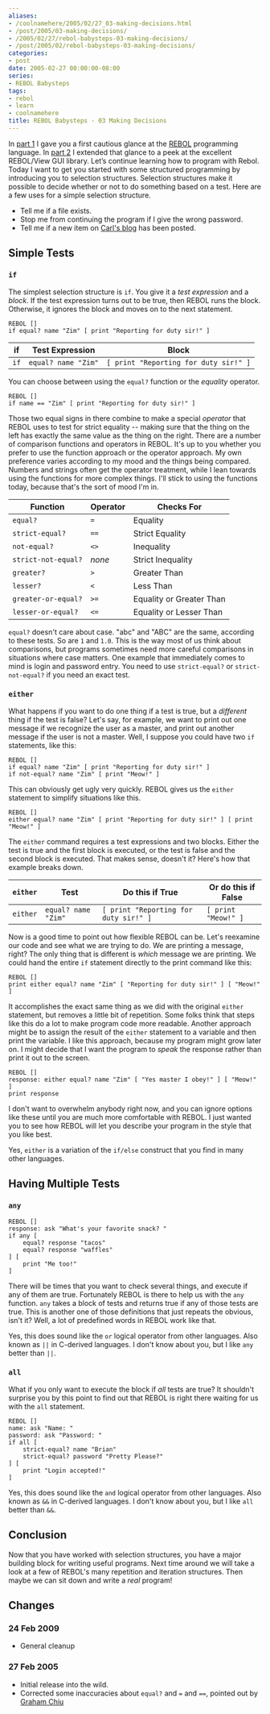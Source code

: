 ```yaml
---
aliases:
- /coolnamehere/2005/02/27_03-making-decisions.html
- /post/2005/03-making-decisions/
- /2005/02/27/rebol-babysteps-03-making-decisions/
- /post/2005/02/rebol-babysteps-03-making-decisions/
categories:
- post
date: 2005-02-27 00:00:00-08:00
series:
- REBOL Babysteps
tags:
- rebol
- learn
- coolnamehere
title: REBOL Babysteps - 03 Making Decisions
---
```


[part 1]: /post/2004/12/rebol-babysteps-01-getting-started/
[REBOL]: http://www.rebol.com
[part 2]: /post/2004/12/rebol-babysteps-02-getting-started-with-view/

In [part 1][] I gave you a first cautious glance at the [REBOL][] programming language.
In [part 2][] I extended that glance to a peek at the excellent REBOL/View GUI library.
Let’s continue learning how to program with Rebol.
Today I want to get you started with some structured programming by introducing you to selection structures.
Selection structures make it possible to decide whether or not to do something based on a test.
Here are a few uses for a simple selection structure.

* Tell me if a file exists.
* Stop me from continuing the program if I give the wrong password.
* Tell me if a new item on [Carl's blog](http://www.rebol.com/cgi-bin/blog.r) has been posted.

## Simple Tests

### `if`

The simplest selection structure is `if`.
You give it a *test expression* and a *block*.
If the test expression turns out to be true, then REBOL runs the block.
Otherwise, it ignores the block and moves on to the next statement.

```
REBOL []
if equal? name "Zim" [ print "Reporting for duty sir!" ]
```

| if   | Test Expression     | Block
| ---- | ------------------- | -----
| `if` | `equal? name "Zim"` | `[ print "Reporting for duty sir!" ]`


You can choose between using the `equal?` function or the *equality* operator.

```
REBOL []
if name == "Zim" [ print "Reporting for duty sir!" ]
```

Those two equal signs in there combine to make a special *operator* that REBOL uses to test for strict equality --
making sure that the thing on the left has exactly the same value as the thing on the right.
There are a number of comparison functions and operators in REBOL.
It's up to you whether you prefer to use the function approach or the operator approach.
My own preference varies according to my mood and the things being compared.
Numbers and strings often get the operator treatment, while I lean towards using the functions for more complex things.
I'll stick to using the functions today, because that's the sort of mood I'm in.

| Function            | Operator | Checks For
| ------------------- | -------- | ----------
| `equal?`            | `=`      | Equality
| `strict-equal?`     | `==`     | Strict Equality
| `not-equal?`        | `<>`     | Inequality
| `strict-not-equal?` | *none*   |  Strict Inequality
| `greater?`          | `>`      | Greater Than
| `lesser?`           | `<`      | Less Than
| `greater-or-equal?` | `>=`     | Equality or Greater Than
| `lesser-or-equal?`  | `<=`     | Equality or Lesser Than

`equal?` doesn't care about case.
"abc" and "ABC" are the same, according to these tests.
So are `1` and `1.0`.
This is the way most of us think about comparisons, but programs sometimes need more careful comparisons in situations where case matters.
One example that immediately comes to mind is login and password entry.
You need to use `strict-equal?` or `strict-not-equal?` if you need an exact test.

### `either`

What happens if you want to do one thing if a test is true, but a *different* thing if the test is false?
Let's say, for example, we want to print out one message if we recognize the user as a master,
and print out another message if the user is not a master.
Well, I suppose you could have two `if` statements, like this:

```
REBOL []
if equal? name "Zim" [ print "Reporting for duty sir!" ]
if not-equal? name "Zim" [ print "Meow!" ]
```

This can obviously get ugly very quickly.
REBOL gives us the `either` statement to simplify situations like this.

```
REBOL []
either equal? name "Zim" [ print "Reporting for duty sir!" ] [ print "Meow!" ]
```

The `either` command requires a test expressions and two blocks.
Either the test is true and the first block is executed, or the test is false and the second block is executed.
That makes sense, doesn't it?
Here's how that example breaks down.

| `either` | Test                | Do this if True                       | Or do this if False
| -------- | ------------------- | ------------------------------------- | -------------------
| `either` | `equal? name "Zim"` | `[ print "Reporting for duty sir!" ]` | `[ print "Meow!" ]`

Now is a good time to point out how flexible REBOL can be.
Let's reexamine our code and see what we are trying to do.
We are printing a message, right?
The only thing that is different is *which* message we are printing.
We could hand the entire `if` statement directly to the print command like this:

```
REBOL []
print either equal? name "Zim" [ "Reporting for duty sir!" ] [ "Meow!" ]
```

It accomplishes the exact same thing as we did with the original `either` statement, but removes a little bit of repetition.
Some folks think that steps like this do a lot to make program code more readable.
Another approach might be to assign the result of the `either` statement to a variable and then print the variable.
I like this approach, because my program might grow later on.
I might decide that I want the program to *speak* the response rather than print it out to the screen.

```
REBOL []
response: either equal? name "Zim" [ "Yes master I obey!" ] [ "Meow!" ]
print response
```

I don't want to overwhelm anybody right now, and you can ignore options like these until you are much more comfortable with REBOL.
I just wanted you to see how REBOL will let you describe your program in the style that you like best.

Yes, `either` is a variation of the `if/else` construct that you find in many other languages.

## Having Multiple Tests

### `any`

```
REBOL []
response: ask "What's your favorite snack? "
if any [
	equal? response "tacos"
	equal? response "waffles"
] [
	print "Me too!"
]
```

There will be times that you want to check several things, and execute if any of them are true.
Fortunately REBOL is there to help us with the `any` function.
`any` takes a block of tests and returns true if any of those tests are true.
This is another one of those definitions that just repeats the obvious, isn't it?
Well, a lot of predefined words in REBOL work like that.

Yes, this does sound like the `or` logical operator from other languages.
Also known as `||` in C-derived languages.
I don't know about you, but I like `any` better than `||`.

### `all`

What if you only want to execute the block if *all* tests are true?
It shouldn't surprise you by this point to find out that REBOL is right there waiting for us with the `all` statement.

```
REBOL []
name: ask "Name: "
password: ask "Password: "
if all [
	strict-equal? name "Brian"
	strict-equal? password "Pretty Please?"
] [
	print "Login accepted!"
]
```

Yes, this does sound like the `and` logical operator from other languages.
Also known as `&&` in C-derived languages.
I don't know about you, but I like `all` better than `&&`.

## Conclusion

Now that you have worked with selection structures, you have a major building block for writing useful programs.
Next time around we will take a look at a few of REBOL's many repetition and iteration structures.
Then maybe we can sit down and write a *real* program!

## Changes

### 24 Feb 2009

* General cleanup

### 27 Feb 2005

* Initial release into the wild.
* Corrected some inaccuracies about `equal?` and `=` and `==`, pointed out by [Graham Chiu](http://www.compkarori.com/vanilla)
